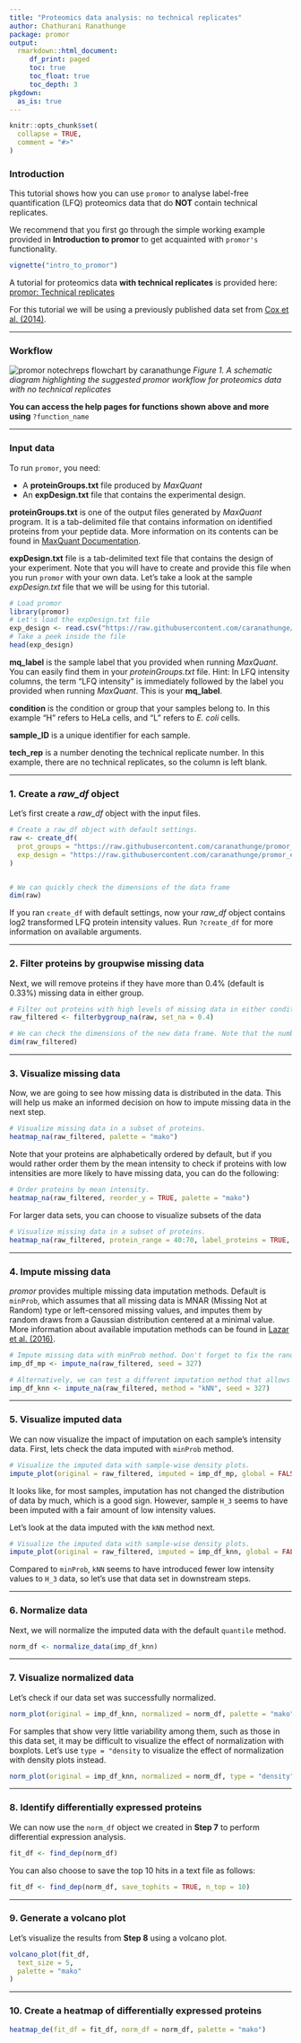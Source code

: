 ```yaml
---
title: "Proteomics data analysis: no technical replicates"
author: Chathurani Ranathunge
package: promor
output:
  rmarkdown::html_document:
     df_print: paged
     toc: true
     toc_float: true
     toc_depth: 3
pkgdown:
  as_is: true
---
```


<style type="text/css">

h1.title {
  font-size: 35px;
}
h4.author {
  font-size: 15px;
}
</style>

```r
knitr::opts_chunk$set(
  collapse = TRUE,
  comment = "#>"
)
```

### Introduction

This tutorial shows how you can use `promor` to analyse label-free quantification (LFQ) proteomics data that do **NOT**  contain technical replicates. 

We recommend that you first go through the simple working example provided in **Introduction to promor** to get acquainted with `promor's` functionality.

```r
vignette("intro_to_promor")
```

A tutorial for proteomics data **with technical replicates** is provided here:
[promor: Technical replicates](https://caranathunge.github.io/promor/articles/promor_with_techreps.html)

For this tutorial we will be using a previously published data set from [Cox et al. (2014)](https://europepmc.org/article/MED/24942700#id609082).\

---

### Workflow

![promor notechreps flowchart by caranathunge](../man/figures/promor_ProtAnalysis_notechreps_small.png) 
*Figure 1. A schematic diagram highlighting the suggested promor workflow for proteomics data with no technical replicates*

**You can access the help pages for functions shown above and more using** `?function_name`

---

### Input data

To run `promor`, you need:

-  A **proteinGroups.txt** file produced by *MaxQuant*
-  An **expDesign.txt** file that contains the experimental design.

 **proteinGroups.txt** is one of the output files generated by *MaxQuant* program.  It is a tab-delimited file that contains information on identified proteins from your peptide data. More information on its contents can be found in [MaxQuant Documentation](http://coxdocs.org/doku.php?id=maxquant:table:proteingrouptable).\
 
**expDesign.txt** file is a tab-delimited text file that contains the design of your experiment. Note that you will have to create and provide this file when you run `promor` with your own data. Let's take a look at the sample *expDesign.txt* file that we will be using for this tutorial.

```r
# Load promor
library(promor)
# Let's load the expDesign.txt file
exp_design <- read.csv("https://raw.githubusercontent.com/caranathunge/promor_example_data/main/ed1.txt", sep = "\t")
# Take a peek inside the file
head(exp_design)
```

**mq_label** is the sample label that you provided when running *MaxQuant*. You can easily find them in your *proteinGroups.txt* file. Hint: In LFQ intensity columns, the term "LFQ intensity" is immediately followed by the label you provided when running *MaxQuant*. This is your **mq_label**.

**condition** is the condition or group that your samples belong to. In this example "H" refers to HeLa cells, and "L" refers to *E. coli* cells. 

**sample_ID** is a unique identifier for each sample.

**tech_rep** is a number denoting the technical replicate number. In this example, there are no technical replicates, so the column is left blank.

---

### 1. Create a *raw_df* object

Let's first create a *raw_df* object with the input files. 

```r
# Create a raw_df object with default settings.
raw <- create_df(
  prot_groups = "https://raw.githubusercontent.com/caranathunge/promor_example_data/main/pg1.txt",
  exp_design = "https://raw.githubusercontent.com/caranathunge/promor_example_data/main/ed1.txt"
)


# We can quickly check the dimensions of the data frame
dim(raw)
```

If you ran `create_df` with default settings, now your *raw_df* object contains log2 transformed LFQ protein intensity values. Run `?create_df` for more information on available arguments.

---

### 2. Filter proteins by groupwise missing data

Next, we will remove proteins if they have more than 0.4% (default is 0.33%) missing data in either group.

```r
# Filter out proteins with high levels of missing data in either condition
raw_filtered <- filterbygroup_na(raw, set_na = 0.4)

# We can check the dimensions of the new data frame. Note that the number of rows have changed.
dim(raw_filtered)
```

---

### 3. Visualize missing data

Now, we are going to see how missing data is distributed in the data. This will help us make an informed decision on how to impute missing data in the next step. 

```r
# Visualize missing data in a subset of proteins.
heatmap_na(raw_filtered, palette = "mako")
```

Note that your proteins are alphabetically ordered by default, but if you would
rather order them by the mean intensity to check if proteins with low intensities are more likely to have missing data, you can do the following:

```r
# Order proteins by mean intensity.
heatmap_na(raw_filtered, reorder_y = TRUE, palette = "mako")
```

For larger data sets, you can choose to visualize subsets of the data

```r
# Visualize missing data in a subset of proteins.
heatmap_na(raw_filtered, protein_range = 40:70, label_proteins = TRUE, palette = "mako")
```

---

### 4. Impute missing data

*promor* provides multiple missing data imputation methods. Default is `minProb`, which assumes that all missing data is MNAR (Missing Not at Random) type or left-censored missing values, and imputes them by random draws from a Gaussian distribution centered at a minimal value. More information about available imputation methods can be found in [Lazar et al. (2016)](https://pubs.acs.org/doi/10.1021/acs.jproteome.5b00981).


```r
# Impute missing data with minProb method. Don't forget to fix the random seed for reproducibility.
imp_df_mp <- impute_na(raw_filtered, seed = 327)

# Alternatively, we can test a different imputation method that allows for missing data of both MAR and MNAR types.
imp_df_knn <- impute_na(raw_filtered, method = "kNN", seed = 327)
```

---

### 5. Visualize imputed data

We can now visualize the impact of imputation on each sample's intensity data. 
First, lets check the data imputed with `minProb` method.

```r
# Visualize the imputed data with sample-wise density plots.
impute_plot(original = raw_filtered, imputed = imp_df_mp, global = FALSE, n_row = 3, n_col = 3, palette = "mako")
```

It looks like, for most samples, imputation has not changed the distribution of data by much, which is a good sign. However, sample `H_3` seems to have been imputed with a fair amount of low intensity values.\

Let's look at the data imputed with the `kNN` method next.

```r
# Visualize the imputed data with sample-wise density plots.
impute_plot(original = raw_filtered, imputed = imp_df_knn, global = FALSE, n_row = 3, n_col = 3, palette = "mako")
```

Compared to `minProb`, `kNN` seems to have introduced fewer low intensity values to `H_3` data, so let's use that data set in downstream steps.

---

### 6. Normalize data

Next, we will normalize the imputed data with the default `quantile` method.

```r
norm_df <- normalize_data(imp_df_knn)
```

---

### 7. Visualize normalized data

Let's check if our data set was successfully normalized.

```r
norm_plot(original = imp_df_knn, normalized = norm_df, palette = "mako")
```

For samples that show very little variability among them, such as those in this data set, it may be difficult to visualize the effect of normalization with boxplots. Let's use `type = "density` to visualize the effect of normalization with density plots instead.

```r
norm_plot(original = imp_df_knn, normalized = norm_df, type = "density", palette = "mako")
```

---

### 8. Identify differentially expressed proteins

We can now use the `norm_df` object we created in **Step 7** to perform differential expression analysis.

```r
fit_df <- find_dep(norm_df)
```

You can also choose to save the top 10 hits in a text file as follows:

```r
fit_df <- find_dep(norm_df, save_tophits = TRUE, n_top = 10)
```

---

### 9. Generate a volcano plot

Let's visualize the results from **Step 8** using a volcano plot.

```r
volcano_plot(fit_df,
  text_size = 5,
  palette = "mako"
)
```

---

### 10. Create a heatmap of differentially expressed proteins

```r
heatmap_de(fit_df = fit_df, norm_df = norm_df, palette = "mako")
```


